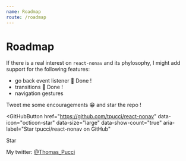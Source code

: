 ```yaml
---
name: Roadmap
route: /roadmap
---
```


# Roadmap

If there is a real interest on `react-nonav` and its phylosophy, I might add support for the following features:


- <StrikeThrough>go back event listener</StrikeThrough> 🎉 Done !
- <StrikeThrough>transitions</StrikeThrough> 🎉 Done !
- navigation gestures

Tweet me some encouragements 😁 and star the repo !


<GitHubButton
  href="https://github.com/tpucci/react-nonav"
  data-icon="octicon-star"
  data-size="large"
  data-show-count="true"
  aria-label="Star tpucci/react-nonav on GitHub"
>
  Star
</GitHubButton>

My twitter: [@Thomas_Pucci](https://twitter.com/Thomas_Pucci)
